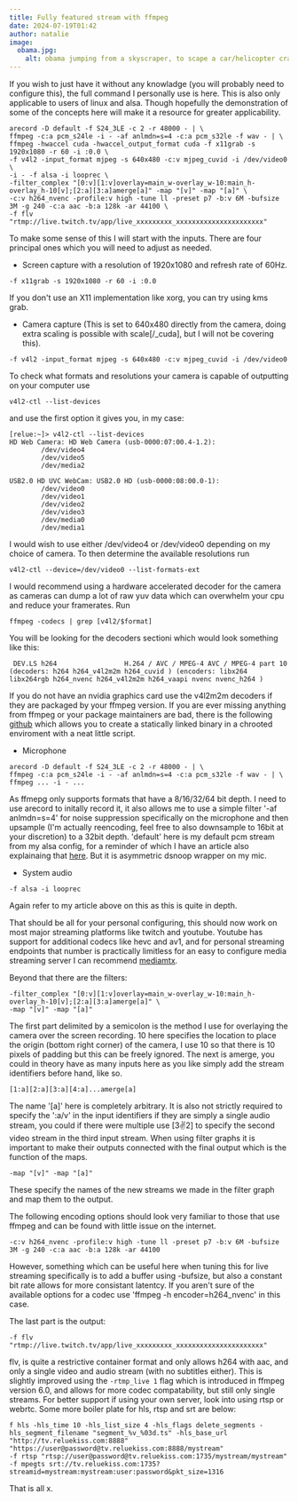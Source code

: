```yaml
---
title: Fully featured stream with ffmpeg 
date: 2024-07-19T01:42
author: natalie
image: 
  obama.jpg:
    alt: obama jumping from a skyscraper, to scape a car/helicopter crash and a great white shark on a scateboard with nunjucks while wearing sunglasses.
---
```

If you wish to just have it without any knowladge (you will probably need to configure this), the full command I personally use is here. This is also only applicable to users of linux and alsa. Though hopefully the demonstration of some of the concepts here will make it a resource for greater applicability.

```
arecord -D default -f S24_3LE -c 2 -r 48000 - | \
ffmpeg -c:a pcm_s24le -i - -af anlmdn=s=4 -c:a pcm_s32le -f wav - | \
ffmpeg -hwaccel cuda -hwaccel_output_format cuda -f x11grab -s 1920x1080 -r 60 -i :0.0 \
-f v4l2 -input_format mjpeg -s 640x480 -c:v mjpeg_cuvid -i /dev/video0 \
-i - -f alsa -i looprec \
-filter_complex "[0:v][1:v]overlay=main_w-overlay_w-10:main_h-overlay_h-10[v];[2:a][3:a]amerge[a]" -map "[v]" -map "[a]" \
-c:v h264_nvenc -profile:v high -tune ll -preset p7 -b:v 6M -bufsize 3M -g 240 -c:a aac -b:a 128k -ar 44100 \
-f flv "rtmp://live.twitch.tv/app/live_xxxxxxxxx_xxxxxxxxxxxxxxxxxxxxxx"
```

To make some sense of this I will start with the inputs. There are four principal ones which you will need to adjust as needed.
- Screen capture with a resolution of 1920x1080 and refresh rate of 60Hz.
```
-f x11grab -s 1920x1080 -r 60 -i :0.0
```
If you don't use an X11 implementation like xorg, you can try using kms grab.

- Camera capture (This is set to 640x480 directly from the camera, doing extra scaling is possible with scale[/_cuda], but I will not be covering this).
```
-f v4l2 -input_format mjpeg -s 640x480 -c:v mjpeg_cuvid -i /dev/video0
```
To check what formats and resolutions your camera is capable of outputting on your computer use 
```
v4l2-ctl --list-devices
```
and use the first option it gives you, in my case:
```
[relue:~]> v4l2-ctl --list-devices
HD Web Camera: HD Web Camera (usb-0000:07:00.4-1.2):
        /dev/video4
        /dev/video5
        /dev/media2

USB2.0 HD UVC WebCam: USB2.0 HD (usb-0000:08:00.0-1):
        /dev/video0
        /dev/video1
        /dev/video2
        /dev/video3
        /dev/media0
        /dev/media1
```
I would wish to use either /dev/video4 or /dev/video0 depending on my choice of camera. To then determine the available resolutions run 
```
v4l2-ctl --device=/dev/video0 --list-formats-ext
```
I would recommend using a hardware accelerated decoder for the camera as cameras can dump a lot of raw yuv data which can overwhelm your cpu and reduce your framerates. Run 
```
ffmpeg -codecs | grep [v4l2/$format]
```
You will be looking for the decoders sectioni which would look something like this:
```
 DEV.LS h264                 H.264 / AVC / MPEG-4 AVC / MPEG-4 part 10 (decoders: h264 h264_v4l2m2m h264_cuvid ) (encoders: libx264 libx264rgb h264_nvenc h264_v4l2m2m h264_vaapi nvenc nvenc_h264 )
```
If you do not have an nvidia graphics card use the v4l2m2m decoders if they are packaged by your ffmpeg version. If you are ever missing anything from ffmpeg or your package maintainers are bad, there is the following [github](https://github.com/zimbatm/ffmpeg-static) which allows you to create a statically linked binary in a chrooted enviroment with a neat little script.

- Microphone
```
arecord -D default -f S24_3LE -c 2 -r 48000 - | \
ffmpeg -c:a pcm_s24le -i - -af anlmdn=s=4 -c:a pcm_s32le -f wav - | \
ffmpeg ... -i - ...
```
As ffmepg only supports formats that have a 8/16/32/64 bit depth. I need to use arecord to initally record it, it also allows me to use a simple filter '-af anlmdn=s=4' for noise suppression specifically on the microphone and then upsample (I'm actually reencoding, feel free to also downsample to 16bit at your discretion) to a 32bit depth. 'default' here is my default pcm stream from my alsa config, for a reminder of which I have an article also explainaing that [here](https://www.reluekiss.com/natalie/p/100015). But it is asymmetric dsnoop wrapper on my mic.

- System audio
```
-f alsa -i looprec
```
Again refer to my article above on this as this is quite in depth.

That should be all for your personal configuring, this should now work on most major streaming platforms like twitch and youtube. Youtube has support for additional codecs like hevc and av1, and for personal streaming endpoints that number is practically limitless for an easy to configure media streaming server I can recommend [mediamtx](https://github.com/bluenviron/mediamtx).

Beyond that there are the filters:
```
-filter_complex "[0:v][1:v]overlay=main_w-overlay_w-10:main_h-overlay_h-10[v];[2:a][3:a]amerge[a]" \
-map "[v]" -map "[a]"
```
The first part delimited by a semicolon is the method I use for overlaying the camera over the screen recording. 10 here specifies the location to place the origin (bottom right corner) of the camera, I use 10 so that there is 10 pixels of padding but this can be freely ignored. The next is amerge, you could in theory have as many inputs here as you like simply add the stream identifiers before hand, like so. 
```
[1:a][2:a][3:a][4:a]...amerge[a]
```
The name '[a]' here is completely arbitrary. It is also not strictly required to specify the ':a/v' in the input identifiers if they are simply a single audio stream, you could if there were multiple use [3:v:2] to specify the second video stream in the third input stream. When using filter graphs it is important to make their outputs connected with the final output which is the function of the maps.
```
-map "[v]" -map "[a]"
```
These specify the names of the new streams we made in the filter graph and map them to the output.

The following encoding options should look very familiar to those that use ffmpeg and can be found with little issue on the internet.
```
-c:v h264_nvenc -profile:v high -tune ll -preset p7 -b:v 6M -bufsize 3M -g 240 -c:a aac -b:a 128k -ar 44100
```
However, something which can be useful here when tuning this for live streaming specifically is to add a buffer using -bufsize, but also a constant bit rate allows for more consistant latentcy. If you aren't sure of the available options for a codec use 'ffmpeg -h encoder=h264_nvenc' in this case.

The last part is the output:
```
-f flv "rtmp://live.twitch.tv/app/live_xxxxxxxxx_xxxxxxxxxxxxxxxxxxxxxx"
```
flv, is quite a restrictive container format and only allows h264 with aac, and only a single video and audio stream (with no subtitles either).
This is slightly improved using the ```-rtmp_live 1``` flag which is introduced in ffmpeg version 6.0, and allows for more codec compatability, but still only single streams. For better support if using your own server, look into using rtsp or webrtc.
Some more boiler plate for hls, rtsp and srt are below:

```
f hls -hls_time 10 -hls_list_size 4 -hls_flags delete_segments -hls_segment_filename "segment_%v_%03d.ts" -hls_base_url "http://tv.reluekiss.com:8888" "https://user@password@tv.reluekiss.com:8888/mystream"
-f rtsp "rtsp://user@password@tv.reluekiss.com:1735/mystream/mystream"
-f mpegts srt://tv.reluekiss.com:1735?streamid=mystream:mystream:user:password&pkt_size=1316
```

That is all x.
